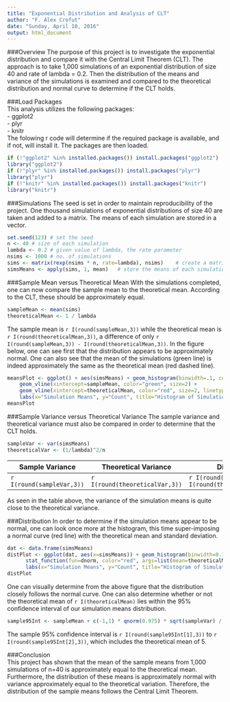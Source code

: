 ```yaml
---
title: "Exponential Distribution and Analysis of CLT"
author: "F. Alex Crofut"
date: "Sunday, April 10, 2016"
output: html_document
---
```

###Overview
The purpose of this project is to investigate the exponential distribution and compare it with the Central Limit 
Theorem (CLT).  The approach is to take 1,000 simulations of an exponential distribution of size 40 and rate of lambda = 0.2. 
Then the distribution of the means and variance of the simulations is examined and compared to the theoretical distribution 
and normal curve to determine if the CLT holds. 

###Load Packages   
This analysis utilizes the following packages:    
- ggplot2   
- plyr   
- knitr     
The folowing r code will determine if the required package is available, and if not, will install it.  The packages
are then loaded.
```r
if (!"ggplot2" %in% installed.packages()) install.packages("ggplot2")
library("ggplot2")
if (!"plyr" %in% installed.packages()) install.packages("plyr")
library("plyr")
if (!"knitr" %in% installed.packages()) install.packages("knitr")
library("knitr")
```
###Simulations
The seed is set in order to maintain reproducibility of the project.  One thousand simulations of exponential 
distributions of size 40 are taken and added to a matrix.  The means of each simulation are stored in a vector.  
```r
set.seed(123) # set the seed
n <- 40 # size of each simulation
lambda <- 0.2 # given value of lambda, the rate parameter
nsims <- 1000 # no. of simulations
sims <- matrix(rexp(nsims * n, rate=lambda), nsims)    # create a matrix with results of random sampling
simsMeans <- apply(sims, 1, mean)   # store the means of each simulation
```
###Sample Mean versus Theoretical Mean
With the simulations completed, one can now compare the sample mean to the theoretical mean.  According to the CLT, 
these should be approximately equal.
```r
sampleMean <- mean(sims)
theoreticalMean <- 1 / lambda
```
The sample mean is `r I(round(sampleMean,3))` while the theoretical mean is `r I(round(theoreticalMean,3))`, a difference of only 
`r I(round(sampleMean,3)) - I(round(theoreticalMean,3))`.  In the figure below, one can see first that the distribution appears
to be approximately normal.  One can also see that the mean of the simulations (green line) is indeed approximately the same as 
the theoretical mean (red dashed line).
```r
meansPlot <- ggplot() + aes(simsMeans) + geom_histogram(binwidth=.1, colour="black", fill="white") + 
    geom_vline(xintercept=sampleMean, color="green", size=2) + 
    geom_vline(xintercept=theoreticalMean, color="red", size=2, linetype=2) + 
    labs(x="Simulation Means", y="Count", title="Histogram of Simulation Means")
meansPlot
```

###Sample Variance versus Theoretical Variance
The sample variance and theoretical variance must also be compared in order to determine that the CLT holds.  
```r
sampleVar <- var(simsMeans)
theoreticalVar <- (1/lambda)^2/n
```

Sample Variance | Theoretical Variance | Difference   
--------------- | -------------------- | ----------   
`r I(round(sampleVar,3))` | `r I(round(theoreticalVar,3))` | `r I(round(sampleVar,3)) - I(round(theoreticalVar,3))`   

As seen in the table above, the variance of the simulation means is quite close to the theoretical variance. 

###Distribution
In order to determine if the simulation means appear to be normal, one can look once more at the histogram, this time
super-imposing a normal curve (red line) with the theoretical mean and standard deviation.
```r
dat <- data.frame(simsMeans)
distPlot <- ggplot(dat, aes(x=simsMeans)) + geom_histogram(binwidth=0.1, aes(y=..density..), color="black", fill="white") +
      stat_function(fun=dnorm, color="red", args=list(mean=theoreticalMean, sd=sqrt(theoreticalVar))) + 
      labs(x="Simulation Means", y="Count", title="Histogram of Simulation Means vs. Normal curve")
distPlot
```
One can visually determine from the above figure that the distribution closely follows the normal curve.  One can
also determine whether or not the theoretical mean of `r I(theoreticalMean)` lies within the 95% confidence interval
of our simulation means distribution.
```r
sample95Int <- sampleMean + c(-1,1) * qnorm(0.975) * sqrt(sampleVar) / sqrt(n)
```
The sample 95% confidence interval is `r I(round(sample95Int[1],3))` to `r I(round(sample95Int[2],3))`, which includes
the theoretical mean of 5. 

###Conclusion   
This project has shown that the mean of the sample means from 1,000 simulations of n=40 is approximately equal to the 
theoretical mean.  Furthermore, the distribution of these means is approximately normal with variance approximately
equal to the theoretical variation.  Therefore, the distribution of the sample means follows the Central Limit Theorem.